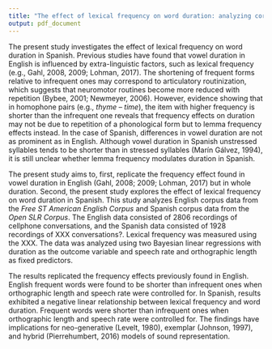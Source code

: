 ```yaml
---
title: "The effect of lexical frequency on word duration: analyzing corpus data in Spanish and English"
output: pdf_document
---
```

The present study investigates the effect of lexical frequency on word duration in Spanish. 
Previous studies have found that vowel duration in English is influenced by extra-linguistic factors, such as lexical frequency (e.g., Gahl, 2008, 2009; Lohman, 2017). 
The shortening of frequent forms relative to infrequent ones may correspond to articulatory routinization, which suggests that neuromotor routines become more reduced with repetition (Bybee, 2001; Newmeyer, 2006). 
However, evidence showing that in homophone pairs (e.g., *thyme* – *time*), the item with higher frequency is shorter than the infrequent one reveals that frequency effects on duration may not be due to repetition of a phonological form but to lemma frequency effects instead. 
In the case of Spanish, differences in vowel duration are not as prominent as in English. 
Although vowel duration in Spanish unstressed syllables tends to be shorter than in stressed syllables (Marín Gálvez, 1994), it is still unclear whether lemma frequency modulates duration in Spanish. 

The present study aims to, first, replicate the frequency effect found in vowel duration in English (Gahl, 2008; 2009; Lohman, 2017) but in whole duration. 
Second, the present study explores the effect of lexical frequency on word duration in Spanish. 
This study analyzes English corpus data from the *Free ST American English Corpus* and Spanish corpus data from the *Open SLR Corpus*. 
The English data consisted of 2806 recordings of cellphone conversations, and the Spanish data consisted of 1928 recordings of XXX conversations?. 
Lexical frequency was measured using the XXX. 
The data was analyzed using two Bayesian linear regressions with duration as the outcome variable and speech rate and orthographic length as fixed predictors. 

The results replicated the frequency effects previously found in English. 
English frequent words were found to be shorter than infrequent ones when orthographic length and speech rate were controlled for.
In Spanish, results exhibited a negative linear relationship between lexical frequency and word duration. 
Frequent words were shorter than infrequent ones when orthographic length and speech rate were controlled for. 
The findings have implications for neo-generative (Levelt, 1980), exemplar (Johnson, 1997), and hybrid (Pierrehumbert, 2016) models of sound representation.